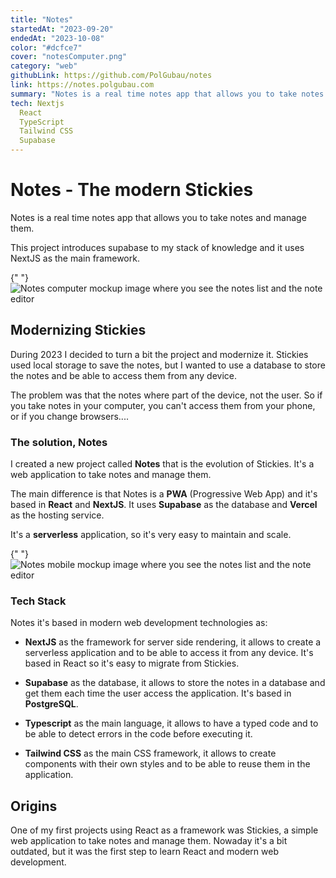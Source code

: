 ---
title: "Notes"
startedAt: "2023-09-20"
endedAt: "2023-10-08"
color: "#dcfce7"
cover: "notesComputer.png"
category: "web"
githubLink: https://github.com/PolGubau/notes
link: https://notes.polgubau.com
summary: "Notes is a real time notes app that allows you to take notes and manage them. This project introduces supabase to my stack of knowledge and it uses NextJS as the main framework"
tech: Nextjs
  React
  TypeScript
  Tailwind CSS
  Supabase
---

# Notes - The modern Stickies

Notes is a real time notes app that allows you to take notes and manage them.

This project introduces supabase to my stack of knowledge and it uses NextJS as the main framework.

{" "}
<Image
  alt="Notes computer mockup image where you see the notes list and the note editor"
  width={800}
  height={500}
  className="rounded-xl h-full max-h-[500px] object-contain pl-16"
  src="/images/projects/notes/notesComputer.png"
/>

## Modernizing Stickies

During 2023 I decided to turn a bit the project and modernize it. Stickies used local storage to save the notes, but I wanted to use a database to store the notes and be able to access them from any device.

The problem was that the notes where part of the device, not the user. So if you take notes in your computer, you can't access them from your phone, or if you change browsers....

### The solution, Notes

I created a new project called **Notes** that is the evolution of Stickies. It's a web application to take notes and manage them.

The main difference is that Notes is a **PWA** (Progressive Web App) and it's based in **React** and **NextJS**. It uses **Supabase** as the database and **Vercel** as the hosting service.

It's a **serverless** application, so it's very easy to maintain and scale.

{" "}
<Image
  alt="Notes mobile mockup image where you see the notes list and the note editor"
  width={800}
  height={500}
  className="rounded-xl h-full max-h-[500px] my-8 object-contain pl-16 rotate-12"
  src="/images/projects/notes/notesMobile.png"
/>
### Tech Stack

Notes it's based in modern web development technologies as:

- **NextJS** as the framework for server side rendering, it allows to create a serverless application and to be able to access it from any device. It's based in React so it's easy to migrate from Stickies.

- **Supabase** as the database, it allows to store the notes in a database and get them each time the user access the application. It's based in **PostgreSQL**.

- **Typescript** as the main language, it allows to have a typed code and to be able to detect errors in the code before executing it.

- **Tailwind CSS** as the main CSS framework, it allows to create components with their own styles and to be able to reuse them in the application.

## Origins

One of my first projects using React as a framework was Stickies, a simple web application to take notes and manage them. Nowaday it's a bit outdated, but it was the first step to learn React and modern web development.

<BlogLink slug="stickies" name="Discover Stickies project ✍🏼 " />
